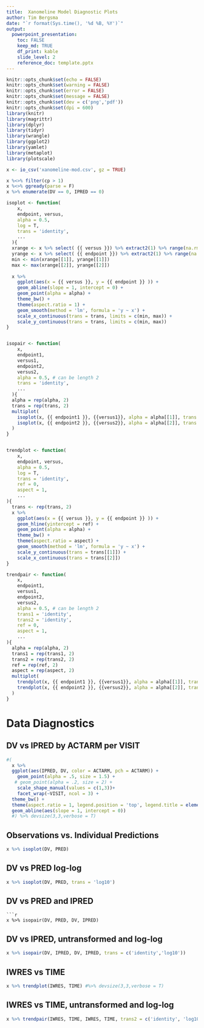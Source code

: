 ```yaml
---
title:  Xanomeline Model Diagnostic Plots
author: Tim Bergsma
date: "`r format(Sys.time(), '%d %B, %Y')`"
output:
  powerpoint_presentation:
    toc: FALSE
    keep_md: TRUE
    df_print: kable
    slide_level: 2
    reference_doc: template.pptx
---
```

```r
knitr::opts_chunk$set(echo = FALSE)
knitr::opts_chunk$set(warning = FALSE)
knitr::opts_chunk$set(error = FALSE)
knitr::opts_chunk$set(message = FALSE)
knitr::opts_chunk$set(dev = c('png','pdf'))
knitr::opts_chunk$set(dpi = 600)
library(knitr)
library(magrittr)
library(dplyr)
library(tidyr)
library(wrangle)
library(ggplot2)
library(yamlet)
library(metaplot)
library(plotscale)
```

```r
x <- io_csv('xanomeline-mod.csv', gz = TRUE)

x %<>% filter(cp > 1)
x %<>% ggready(parse = F)
x %>% enumerate(DV == 0, IPRED == 0)
```

```r
isoplot <- function(
    x, 
    endpoint, versus, 
    alpha = 0.5, 
    log = T, 
    trans = 'identity',
    ... 
  ){
  xrange <- x %>% select( {{ versus }}) %>% extract2(1) %>% range(na.rm = T)
  yrange <- x %>% select( {{ endpoint }}) %>% extract2(1) %>% range(na.rm = T)
  min <- min(xrange[[1]], yrange[[1]])
  max <- max(xrange[[2]], yrange[[2]])
  
  x %>%
    ggplot(aes(x = {{ versus }}, y = {{ endpoint }} )) +
    geom_abline(slope = 1, intercept = 0) +
    geom_point(alpha = alpha) + 
    theme_bw() +
    theme(aspect.ratio = 1) + 
    geom_smooth(method = 'lm', formula = 'y ~ x') +
    scale_x_continuous(trans = trans, limits = c(min, max)) +
    scale_y_continuous(trans = trans, limits = c(min, max))
}


isopair <- function(
    x, 
    endpoint1, 
    versus1, 
    endpoint2, 
    versus2, 
    alpha = 0.5, # can be length 2
    trans = 'identity',
    ...
  ){
  alpha = rep(alpha, 2)
  trans = rep(trans, 2)
  multiplot(
    isoplot(x, {{ endpoint1 }}, {{versus1}}, alpha = alpha[[1]], trans = trans[[1]], ...),
    isoplot(x, {{ endpoint2 }}, {{versus2}}, alpha = alpha[[2]], trans = trans[[2]], ...) 
  )
}


trendplot <- function(
    x, 
    endpoint, versus, 
    alpha = 0.5, 
    log = T, 
    trans = 'identity',
    ref = 0,
    aspect = 1,
    ... 
){
  trans <- rep(trans, 2)
  x %>%
    ggplot(aes(x = {{ versus }}, y = {{ endpoint }} )) +
    geom_hline(yintercept = ref) +
    geom_point(alpha = alpha) + 
    theme_bw() +
    theme(aspect.ratio = aspect) + 
    geom_smooth(method = 'lm', formula = 'y ~ x') +
    scale_y_continuous(trans = trans[[1]]) +
    scale_x_continuous(trans = trans[[2]])
}

trendpair <- function(
    x, 
    endpoint1, 
    versus1, 
    endpoint2, 
    versus2, 
    alpha = 0.5, # can be length 2
    trans1 = 'identity',
    trans2 = 'identity',
    ref = 0,
    aspect = 1,
    ...
){
  alpha = rep(alpha, 2)
  trans1 = rep(trans1, 2)
  trans2 = rep(trans2, 2)
  ref = rep(ref, 2)
  aspect = rep(aspect, 2)
  multiplot(
    trendplot(x, {{ endpoint1 }}, {{versus1}}, alpha = alpha[[1]], trans = trans1, aspect = aspect[[1]], ref= ref[[1]], ...),
    trendplot(x, {{ endpoint2 }}, {{versus2}}, alpha = alpha[[2]], trans = trans2, aspect = aspect[[2]], ref= ref[[2]], ...) 
  )
}

```

# Data Diagnostics

## DV vs IPRED by ACTARM per VISIT

```r
#(
  x %>%
  ggplot(aes(IPRED, DV, color = ACTARM, pch = ACTARM)) + 
    geom_point(alpha = .5, size = 1.5) +
   # geom_point(alpha = .2, size = 2) +
    scale_shape_manual(values = c(1,3))+
    facet_wrap(~VISIT, ncol = 3) +
  theme_bw() +
  theme(aspect.ratio = 1, legend.position = 'top', legend.title = element_blank()) +
  geom_abline(aes(slope = 1, intercept = 0))
  #) %>% devsize(3,3,verbose = T)
```
## Observations vs. Individual Predictions

```r
x %>% isoplot(DV, PRED)
```
## DV vs PRED log-log
```r
x %>% isoplot(DV, PRED, trans = 'log10')
```
## DV vs PRED and IPRED
```
```r
x %>% isopair(DV, PRED, DV, IPRED)
```
## DV vs IPRED, untransformed and log-log

```r
x %>% isopair(DV, IPRED, DV, IPRED, trans = c('identity','log10'))
```
## IWRES vs TIME

```r
x %>% trendplot(IWRES, TIME) #%>% devsize(3,3,verbose = T)
```
## IWRES vs TIME, untransformed and log-log
```r
x %>% trendpair(IWRES, TIME, IWRES, TIME, trans2 = c('identity', 'log10'))
```

